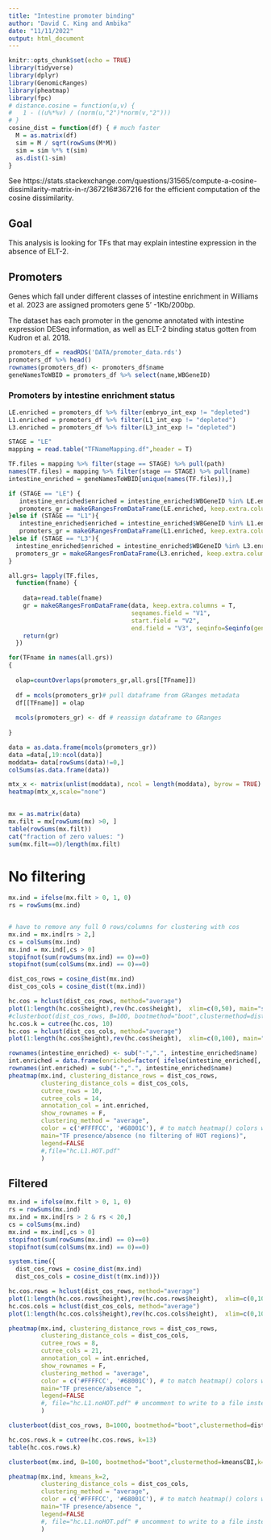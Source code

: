 ```yaml
---
title: "Intestine promoter binding"
author: "David C. King and Ambika"
date: "11/11/2022"
output: html_document
---
```


```r
knitr::opts_chunk$set(echo = TRUE)
library(tidyverse)
library(dplyr)
library(GenomicRanges)
library(pheatmap)
library(fpc) 
# distance.cosine = function(u,v) {
#   1 - ((u%*%v) / (norm(u,"2")*norm(v,"2")))
# }
cosine_dist = function(df) { # much faster
  M = as.matrix(df)
  sim = M / sqrt(rowSums(M*M))
  sim = sim %*% t(sim)
  as.dist(1-sim)
}
```

See https://stats.stackexchange.com/questions/31565/compute-a-cosine-dissimilarity-matrix-in-r/367216#367216 for the efficient computation of the cosine dissimilarity.

## Goal

This analysis is looking for TFs that may explain intestine expression in the absence of ELT-2.

## Promoters

Genes which fall under different classes of intestine enrichment in Williams et al. 2023
are assigned promoters gene 5' -1Kb/200bp. 

The dataset has each promoter in the genome annotated with intestine expression DESeq information, as well as ELT-2 binding status gotten from Kudron et al. 2018.

```r
promoters_df = readRDS('DATA/promoter_data.rds')
promoters_df %>% head()
rownames(promoters_df) <- promoters_df$name
geneNamesToWBID = promoters_df %>% select(name,WBGeneID)
```

### Promoters by intestine enrichment status



```r
LE.enriched = promoters_df %>% filter(embryo_int_exp != "depleted")
L1.enriched = promoters_df %>% filter(L1_int_exp != "depleted")
L3.enriched = promoters_df %>% filter(L3_int_exp != "depleted")

```

```r
STAGE = "LE"
mapping = read.table("TFNameMapping.df",header = T)

TF.files = mapping %>% filter(stage == STAGE) %>% pull(path)
names(TF.files) = mapping %>% filter(stage == STAGE) %>% pull(name)
intestine_enriched = geneNamesToWBID[unique(names(TF.files)),]

if (STAGE == "LE") {
   intestine_enriched$enriched = intestine_enriched$WBGeneID %in% LE.enriched$WBGeneID
   promoters_gr = makeGRangesFromDataFrame(LE.enriched, keep.extra.columns = T, seqinfo=Seqinfo(genome="ce11"))
}else if (STAGE == "L1"){
   intestine_enriched$enriched = intestine_enriched$WBGeneID %in% L1.enriched$WBGeneID
   promoters_gr = makeGRangesFromDataFrame(L1.enriched, keep.extra.columns = T, seqinfo=Seqinfo(genome="ce11"))
}else if (STAGE == "L3"){
  intestine_enriched$enriched = intestine_enriched$WBGeneID %in% L3.enriched$WBGeneID
  promoters_gr = makeGRangesFromDataFrame(L3.enriched, keep.extra.columns = T, seqinfo=Seqinfo(genome="ce11"))
}

all.grs= lapply(TF.files, 
  function(fname) {
    
    data=read.table(fname)
    gr = makeGRangesFromDataFrame(data, keep.extra.columns = T, 
                                  seqnames.field = "V1",
                                  start.field = "V2",
                                  end.field = "V3", seqinfo=Seqinfo(genome="ce11"))
    return(gr)
  })
```

```r


for(TFname in names(all.grs))
{
  
  olap=countOverlaps(promoters_gr,all.grs[[TFname]])
  
  df = mcols(promoters_gr)# pull dataframe from GRanges metadata
  df[[TFname]] = olap
  
  mcols(promoters_gr) <- df # reassign dataframe to GRanges
   
}
```

```r

data = as.data.frame(mcols(promoters_gr))
data =data[,19:ncol(data)]
moddata= data[rowSums(data)!=0,]
colSums(as.data.frame(data))
```

```r
 
mtx_x <- matrix(unlist(moddata), ncol = length(moddata), byrow = TRUE)
heatmap(mtx_x,scale="none")
 
```

```r
mx = as.matrix(data)
mx.filt = mx[rowSums(mx) >0, ]
table(rowSums(mx.filt))
cat("fraction of zero values: ")
sum(mx.filt==0)/length(mx.filt)
```
# No filtering

```r

mx.ind = ifelse(mx.filt > 0, 1, 0)  
rs = rowSums(mx.ind)


# have to remove any full 0 rows/columns for clustering with cos
mx.ind = mx.ind[rs > 2,]
cs = colSums(mx.ind)
mx.ind = mx.ind[,cs > 0]
stopifnot(sum(rowSums(mx.ind) == 0)==0)
stopifnot(sum(colSums(mx.ind) == 0)==0)
```

```r

dist_cos_rows = cosine_dist(mx.ind)
dist_cos_cols = cosine_dist(t(mx.ind))

```

```r
hc.cos = hclust(dist_cos_rows, method="average")
plot(1:length(hc.cos$height),rev(hc.cos$height),  xlim=c(0,50), main="scree for cos.")
#clusterboot(dist_cos_rows, B=100, bootmethod="boot",clustermethod=disthclustCBI, method="average", k=2)
hc.cos.k = cutree(hc.cos, 10)
hc.cos = hclust(dist_cos_cols, method="average")
plot(1:length(hc.cos$height),rev(hc.cos$height),  xlim=c(0,100), main="scree for cos. on cols")
```

```r
rownames(intestine_enriched) <- sub("-",".", intestine_enriched$name)
int.enriched = data.frame(enriched=factor( ifelse(intestine_enriched[,'enriched'],'yes','no'))) 
rownames(int.enriched) = sub("-",".", intestine_enriched$name)
pheatmap(mx.ind, clustering_distance_rows = dist_cos_rows,
         clustering_distance_cols = dist_cos_cols,
         cutree_rows = 10,
         cutree_cols = 14,
         annotation_col = int.enriched,
         show_rownames = F,
         clustering_method = "average",
         color = c('#FFFFCC', '#68001C'), # to match heatmap() colors with 0/1
         main="TF presence/absence (no filtering of HOT regions)", 
         legend=FALSE
         #,file="hc.L1.HOT.pdf"
         )
```
## Filtered

```r
mx.ind = ifelse(mx.filt > 0, 1, 0)  
rs = rowSums(mx.ind)
mx.ind = mx.ind[rs > 2 & rs < 20,]
cs = colSums(mx.ind)
mx.ind = mx.ind[,cs > 0]
stopifnot(sum(rowSums(mx.ind) == 0)==0)
stopifnot(sum(colSums(mx.ind) == 0)==0)
```

```r
system.time({
  dist_cos_rows = cosine_dist(mx.ind)
  dist_cos_cols = cosine_dist(t(mx.ind))})
```

```r
hc.cos.rows = hclust(dist_cos_rows, method="average")
plot(1:length(hc.cos.rows$height),rev(hc.cos.rows$height),  xlim=c(0,100), main="scree for cos. on rows")
hc.cos.cols = hclust(dist_cos_cols, method="average")
plot(1:length(hc.cos.cols$height),rev(hc.cos.cols$height),  xlim=c(0,100), main="scree for cos. on cols")
```
```r
pheatmap(mx.ind, clustering_distance_rows = dist_cos_rows,
         clustering_distance_cols = dist_cos_cols,
         cutree_rows = 8, 
         cutree_cols = 21, 
         annotation_col = int.enriched,
         show_rownames = F,
         clustering_method = "average",
         color = c('#FFFFCC', '#68001C'), # to match heatmap() colors with 0/1
         main="TF presence/absence ", 
         legend=FALSE
         #, file="hc.L1.noHOT.pdf" # uncomment to write to a file instead of plot
         )
```
```r

clusterboot(dist_cos_rows, B=1000, bootmethod="boot",clustermethod=disthclustCBI, method="average", k=13,seed=110)

hc.cos.rows.k = cutree(hc.cos.rows, k=13)
table(hc.cos.rows.k)
```
```r
clusterboot(mx.ind, B=100, bootmethod="boot",clustermethod=kmeansCBI,k=2)
```
```r
pheatmap(mx.ind, kmeans_k=2,
         clustering_distance_cols = dist_cos_cols,
         clustering_method = "average",
         color = c('#FFFFCC', '#68001C'), # to match heatmap() colors with 0/1
         main="TF presence/absence ", 
         legend=FALSE
         #, file="hc.L1.noHOT.pdf" # uncomment to write to a file instead of plot
         )
```
